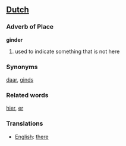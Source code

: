 ==[[Dutch]]==

=== Adverb of Place ===

'''ginder'''

# used to indicate something that is not here

===Synonyms===
[[daar]], [[ginds]]

=== Related words ===
[[hier]], [[er]]

=== Translations ===
*[[English]]: [[there]]
